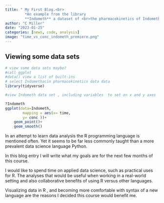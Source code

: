 ```yaml
---
title: " My First Blog.<br>
         *An example from the library    
         **Indometh** a dataset of <br>the pharmacokinetics of Indomethacin*"
author: "C Miller"
date: "2023-01-25"
categories: [news, code, analysis]
image: "time_vs_conc_indometh_premiere.png"
---
```


## Viewing some data sets

```r

# view some data sets maybe?
#call ggplot
#data() view a list of built-ins
# select Indomethacin pharmacokinetics data data
library(tidyverse)

#view Indometh data set , including variables  to set on x and y axes

?Indometh
ggplot(data=Indometh,
        mapping = aes(x= time,
        y= conc ))+
    geom_point()+
    geom_smooth()


```

In an attempt to learn data analysis the R programming language is mentioned often. Yet it seems to be far less commonly taught than a more prevalent data science language Python.

In this blog entry I will write what my goals are for the next few months of this course.

I would like to spend time on applied data science, such as practical uses for R. The analyses that would be useful when working in a real-world setting and also collaborative benefits of using R versus other languages.

Visualizing data in R , and becoming more comfortable with syntax of a new language are the reasons I decided this course would benefit me.
